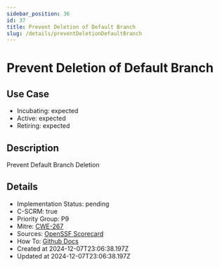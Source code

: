 ```yaml
---
sidebar_position: 36
id: 37
title: Prevent Deletion of Default Branch
slug: /details/preventDeletionDefaultBranch
---
```


# Prevent Deletion of Default Branch

## Use Case
- Incubating: expected
- Active: expected
- Retiring: expected

## Description

Prevent Default Branch Deletion

## Details
- Implementation Status: pending
- C-SCRM: true
- Priority Group: P9
- Mitre: [CWE-267](https://cwe.mitre.org/data/definitions/267.html)
- Sources: [OpenSSF Scorecard](https://github.com/ossf/scorecard/blob/main/docs/checks.md#branch-protection)
- How To: [Github Docs](https://docs.github.com/en/repositories/configuring-branches-and-merges-in-your-repository/managing-protected-branches/about-protected-branches)
- Created at 2024-12-07T23:06:38.197Z
- Updated at 2024-12-07T23:06:38.197Z

